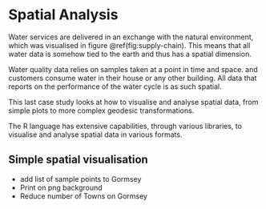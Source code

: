 # Spatial Analysis {#spatial}

Water services are delivered in an exchange with the natural environment, which was visualised in figure \@ref(fig:supply-chain). This means that all water data is somehow tied to the earth and thus has a spatial dimension.

Water quality data relies on samples taken at a point in time and space. and customers consume water in their house or any other building. All data that reports on the performance of the water cycle is as such spatial.

This last case study looks at how to visualise and analyse spatial data, from simple plots to more complex geodesic transformations.

The R language has extensive capabilities, through various libraries, to visualise and analyse spatial data in various formats.

## Simple spatial visualisation

- add list of sample points to Gormsey
- Print on png background
- Reduce number of Towns on Gormsey
